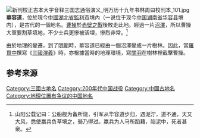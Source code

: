 {{Refimprove|time=2018-07-06T06:27:59+00:00}}
{{otheruses|華容道 (遊戲)|other=一种游戏|subject=[[中國|中國]]古代的一個地名}}
[[File:新刊校正古本大字音释三国志通俗演义_明万历十九年书林周曰校刊本_101.jpg|thumb]]
'''華容道'''，位於現今[[中國|中國]][[湖北省|湖北省]][[監利市|監利市]]境內（一说位于现今[[中国|中国]][[湖南省|湖南省]][[华容县|华容县]]境内），是古代的一個地名。[[曹操|曹操]]於[[赤壁之戰|赤壁之戰]]後敗走此地。經過一片[[沼澤|沼澤]]，所以曹操大軍要割草填地，不少士兵更慘被活埋，慘烈非常。<ref>{{cite book |author1=陈寿 |coauthors=裴松之 |title=三國志·魏書·武帝纪 }}山阳公载记曰：公船舰为备所烧，引军从华容道步归，遇泥泞，道不通，天又大风，悉使羸兵负草填之，骑乃得过。羸兵为人马所蹈藉，陷泥中，死者甚衆。</ref>

由於地理的變遷，到了[[明朝|明朝]]時，華容道已經由一個沼澤變成一片樹林。因此，當[[羅貫中|羅貫中]]撰寫《[[三國演義|三國演義]]》時，亦根據當時的地理環境，寫[[關羽|關羽]]在樹林裡截擊曹操。

==参考来源==
{{reflist}}

{{PRChina-geo-stub}}
{{DEFAULTSORT:H}}
[[Category:三國古地名|Category:三國古地名]]
[[Category:200年代中国战役|Category:200年代中国战役]]
[[Category:中國古地名|Category:中國古地名]]
[[Category:地理位置有争议的中国地名|Category:地理位置有争议的中国地名]]